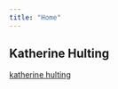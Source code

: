 ```yaml
---
title: "Home"
---
```


## Katherine Hulting

[katherine hulting](https://github.com/hultingk/hultingk.github.io)
